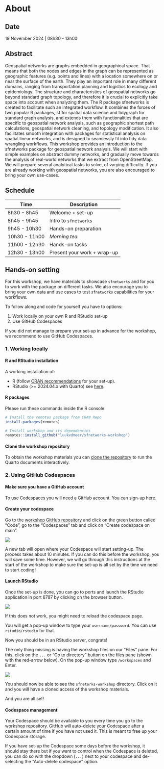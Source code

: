 # About {.unnumbered}

## Date {.unnumbered}

19 November 2024 | 08h30 - 13h00

## Abstract {.unnumbered}

Geospatial networks are graphs embedded in geographical space. That means that both the nodes and edges in the graph can be represented as geographic features (e.g. points and lines) with a location somewhere on or near the surface of the earth. They play an important role in many different domains, ranging from transportation planning and logistics to ecology and epidemiology. The structure and characteristics of geospatial networks go beyond standard graph topology, and therefore it is crucial to explicitly take space into account when analyzing them. The R package sfnetworks is created to facilitate such an integrated workflow. It combines the forces of two popular R packages, sf for spatial data science and tidygraph for standard graph analysis, and extends them with functionalities that are specific to geospatial network analysis, such as geographic shortest path calculations, geospatial network cleaning, and topology modification. It also facilitates smooth integration with packages for statistical analysis on spatial linear networks, and is designed to seamlessly fit into tidy data wrangling workflows. This workshop provides an introduction to the sfnetworks package for geospatial network analysis. We will start with simple examples on abstract dummy networks, and gradually move towards the analysis of real-world networks that we extract from OpenStreetMap. We will prepare several analytical tasks to solve, of varying difficulty. If you are already working with geospatial networks, you are also encouraged to bring your own use-cases.

## Schedule

| Time | Description |
| ---- | ----------- |
|  8h30 -  8h45 | Welcome + set-up |
|  8h45 -  9h45 | Intro to `sfnetworks` |
|  9h45 - 10h30 | Hands-on preparation  |
| 10h30 - 11h00 | *Morning tea* |
| 11h00 - 12h30 | Hands-on tasks |
| 12h30 - 13h00 | Present your work + wrap-up |

## Hands-on setting

For this workshop, we have materials to showcase `sfnetworks` and for you to work with the package on different tasks. 
We also encourage you to bring your own data and use cases to test `sfnetworks` capabilities for your workflows. 

To follow along and code for yourself you have to options:

1. Work locally on your own R and RStudio set-up
2. Use GitHub Codespaces

If you did not manage to prepare your set-up in advance for the workshop, we recommend to use GitHub Codespaces.


### 1. Working locally

#### R and RStudio installation

A working installation of:

- R (follow [CRAN recommendations](https://cran.r-project.org/) for your set-up).
- RStudio (>= 2024.04.x with Quarto) see [here](https://posit.co/download/rstudio-desktop/).

#### R packages

Please run these commands inside the R console:

```r
# Install the remotes package from CRAN Repo
install.packages(remotes)

# Install workshop and its dependencies
remotes::install_github("luukvdmeer/sfnetworks-workshop")
```

#### Clone the workshop repository

To obtain the workshop materials you can [clone the repository](https://github.com/luukvdmeer/sfnetworks-workshop) to run the Quarto documents interactively.

### 2. Using GitHub Codespaces

#### Make sure you have a GitHub account

To use Codespaces you will need a GitHub account. You can [sign-up here](https://github.com/).

#### Create your codespace

Go to the [workshop GitHub repository](https://github.com/luukvdmeer/sfnetworks-workshop) and click on the green button called "Code", go to the "Codespaces" tab and click on "Create codespace on main".

![](figs/codespaces-creation.png)

A new tab will open where your Codespace will start setting-up.
The process takes about 10 minutes.
If you can do this before the workshop, you will save some time. 
However, we will go through this instructions at the start of the workshop to make sure the set-up is all set by the time we need to start coding!

#### Launch RStudio

Once the set-up is done, you can go to ports and launch the RStudio application in port 8787 by clicking on the browser button.

![](figs/codespaces-ports.png)

If this does not work, you might need to reload the codespace page.

You will get a pop-up window to type your `username/password`. 
You can use `rstudio/rstudio` for that. 

Now you should be in an RStudio server, congrats!

The only thing missing is having the workshop files on our "Files" pane. 
For this, click on the `...` or "Go to directory" button on the files pane (shown with the red-arrow below). 
On the pop-up window type `/workspaces` and Enter.

![](figs/codespaces-wd.png)

You should now be able to see the `sfnetorks-workshop` directory. 
Click on it and you will have a cloned access of the workshop materials.

And you are all set!

#### Codespace management

Your Codespace should be available to you every time you go to the workshop repository. 
GitHub will auto-delete your Codespace after a certain amount of time if you have not used it.
This is meant to free up your Codespace storage.

If you have set-up the Codespace some days before the workshop, it should stay there but if you want to control when the Codespace is deleted, you can do so with the dropdown (`...`) next to your codespace and de-selecting the "Auto-delete codespace" option.